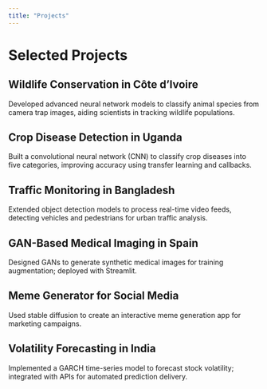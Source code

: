 ```yaml
---
title: "Projects"
---
```


# Selected Projects

## Wildlife Conservation in Côte d’Ivoire
Developed advanced neural network models to classify animal species from camera trap images, aiding scientists in tracking wildlife populations.

## Crop Disease Detection in Uganda
Built a convolutional neural network (CNN) to classify crop diseases into five categories, improving accuracy using transfer learning and callbacks.

## Traffic Monitoring in Bangladesh
Extended object detection models to process real-time video feeds, detecting vehicles and pedestrians for urban traffic analysis.

## GAN-Based Medical Imaging in Spain
Designed GANs to generate synthetic medical images for training augmentation; deployed with Streamlit.

## Meme Generator for Social Media
Used stable diffusion to create an interactive meme generation app for marketing campaigns.

## Volatility Forecasting in India
Implemented a GARCH time-series model to forecast stock volatility; integrated with APIs for automated prediction delivery.
